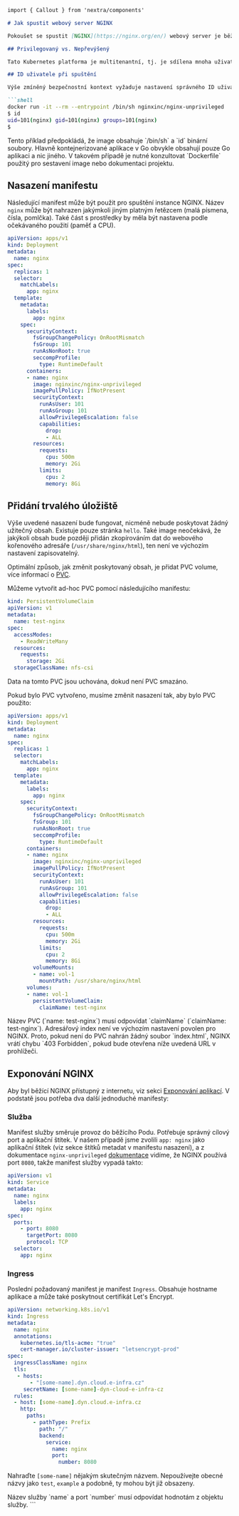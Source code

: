 ```markdown
import { Callout } from 'nextra/components'

# Jak spustit webový server NGINX

Pokoušet se spustit [NGINX](https://nginx.org/en/) webový server je běžný test pro nasazení aplikace/služby do Kubernetes. Zdá se, že je to snadný úkol, protože NGINX je jednoduché spustit a navíc existuje již připravený [docker image](https://hub.docker.com/_/nginx). Nicméně, nasazení může selhat z několika důvodů, proto poskytujeme několik poznámek, jak to provést na první pokus.

## Privilegovaný vs. Nepřevýšený

Tato Kubernetes platforma je multitenantní, tj. je sdílena mnoha uživateli a proto má určité omezení. Jedním z nich je nutnost nastavit [bezpečnostní kontext](../kubernetes/securitycontext), protože eskalace oprávnění není povolena. Nastavení bezpečnostního kontextu do nepřevýšeného režimu někdy vyžaduje vytvoření vlastního docker image pro aplikaci. Naštěstí pro NGINX již existuje připravený [neprivilegovaný image](https://hub.docker.com/r/nginxinc/nginx-unprivileged). Jeho referenční ID je: `nginxinc/nginx-unprivileged`. Tento image je plně kompatibilní s naší platformou tak, jak je, žádné změny v image nejsou potřeba.

## ID uživatele při spuštění

Výše zmíněný bezpečnostní kontext vyžaduje nastavení správného ID uživatele a ID skupiny (pole `RunAsUser`, `RunAsGroup`). Pro image `nginx-unprivileged` je správná hodnota pro obě `101`. Tato hodnota může být jednoduše získána pomocí `docker` následujícím způsobem. Viz `uid=101` a `gid=101`:

```shell
docker run -it --rm --entrypoint /bin/sh nginxinc/nginx-unprivileged
$ id
uid=101(nginx) gid=101(nginx) groups=101(nginx)
$
```

<Callout type="warning">
Tento příklad předpokládá, že image obsahuje `/bin/sh` a `id` binární soubory. Hlavně kontejnerizované aplikace v Go obvykle obsahují pouze Go aplikaci a nic jiného. V takovém případě je nutné konzultovat `Dockerfile` použitý pro sestavení image nebo dokumentaci projektu.
</Callout>

## Nasazení manifestu

Následující manifest může být použit pro spuštění instance NGINX. Název `nginx` může být nahrazen jakýmkoli jiným platným řetězcem (malá písmena, čísla, pomlčka). Také část s prostředky by měla být nastavena podle očekávaného použití (paměť a CPU).

```yaml filename="deployment.yaml" copy
apiVersion: apps/v1
kind: Deployment
metadata:
  name: nginx
spec:
  replicas: 1
  selector:
    matchLabels:
      app: nginx
  template:
    metadata:
      labels:
        app: nginx
    spec:
      securityContext:
        fsGroupChangePolicy: OnRootMismatch
        fsGroup: 101
        runAsNonRoot: true
        seccompProfile:
          type: RuntimeDefault
      containers:
      - name: nginx
        image: nginxinc/nginx-unprivileged
        imagePullPolicy: IfNotPresent
        securityContext:
          runAsUser: 101
          runAsGroup: 101
          allowPrivilegeEscalation: false
          capabilities:
            drop:
            - ALL
        resources:
          requests:
            cpu: 500m
            memory: 2Gi
          limits:
            cpu: 2
            memory: 8Gi
```

## Přidání trvalého úložiště

Výše uvedené nasazení bude fungovat, nicméně nebude poskytovat žádný užitečný obsah. Existuje pouze stránka `hello`. Také image neočekává, že jakýkoli obsah bude později přidán zkopírováním dat do webového kořenového adresáře (`/usr/share/nginx/html`), ten není ve výchozím nastavení zapisovatelný.

Optimální způsob, jak změnit poskytovaný obsah, je přidat PVC volume, více informací o [PVC](../kubernetes/pvc).

Můžeme vytvořit ad-hoc PVC pomocí následujícího manifestu:

```yaml filename="pvc.yaml" copy
kind: PersistentVolumeClaim
apiVersion: v1
metadata:
  name: test-nginx
spec:
  accessModes:
    - ReadWriteMany
  resources:
    requests:
      storage: 2Gi
  storageClassName: nfs-csi
``` 

Data na tomto PVC jsou uchována, dokud není PVC smazáno.

Pokud bylo PVC vytvořeno, musíme změnit nasazení tak, aby bylo PVC použito:

```yaml {39-45}filename="deployment.yaml" copy
apiVersion: apps/v1
kind: Deployment
metadata:
  name: nginx
spec:
  replicas: 1
  selector:
    matchLabels:
      app: nginx
  template:
    metadata:
      labels:
        app: nginx
    spec:
      securityContext:
        fsGroupChangePolicy: OnRootMismatch
        fsGroup: 101
        runAsNonRoot: true
        seccompProfile:
          type: RuntimeDefault
      containers:
      - name: nginx
        image: nginxinc/nginx-unprivileged
        imagePullPolicy: IfNotPresent
        securityContext:
          runAsUser: 101
          runAsGroup: 101
          allowPrivilegeEscalation: false
          capabilities:
            drop:
            - ALL
        resources:
          requests:
            cpu: 500m
            memory: 2Gi
          limits:
            cpu: 2
            memory: 8Gi
        volumeMounts:
        - name: vol-1
          mountPath: /usr/share/nginx/html
      volumes:
      - name: vol-1
        persistentVolumeClaim:
          claimName: test-nginx
```

<Callout type="warning">
Název PVC (`name: test-nginx`) musí odpovídat `claimName` (`claimName: test-nginx`).
</Callout>

<Callout type="info">
Adresářový index není ve výchozím nastavení povolen pro NGINX. Proto, pokud není do PVC nahrán žádný soubor `index.html`, NGINX vrátí chybu `403 Forbidden`, pokud bude otevřena níže uvedená URL v prohlížeči.
</Callout>

## Exponování NGINX

Aby byl běžící NGINX přístupný z internetu, viz sekci [Exponování aplikací](../kubernetes/expose). V podstatě jsou potřeba dva další jednoduché manifesty:

### Služba

Manifest služby směruje provoz do běžícího Podu. Potřebuje správný cílový port a aplikační štítek. V našem případě jsme zvolili `app: nginx` jako aplikační štítek (viz sekce štítků metadat v manifestu nasazení), a z dokumentace `nginx-unprivileged` [dokumentace](https://hub.docker.com/r/nginxinc/nginx-unprivileged) vidíme, že NGINX používá port `8080`, takže manifest služby vypadá takto:

```yaml filename="service.yaml" copy
apiVersion: v1
kind: Service
metadata:
  name: nginx
  labels:
    app: nginx
spec:
  ports:
    - port: 8080
      targetPort: 8080
      protocol: TCP
  selector:
    app: nginx
```

### Ingress

Poslední požadovaný manifest je manifest `Ingress`. Obsahuje hostname aplikace a může také poskytnout certifikát Let's Encrypt.

```yaml filename="ingress.yaml" copy
apiVersion: networking.k8s.io/v1
kind: Ingress
metadata:
  name: nginx
  annotations:
    kubernetes.io/tls-acme: "true"
    cert-manager.io/cluster-issuer: "letsencrypt-prod"
spec:
  ingressClassName: nginx
  tls:
   - hosts:
       - "[some-name].dyn.cloud.e-infra.cz"
     secretName: [some-name]-dyn-cloud-e-infra-cz
  rules:
  - host: [some-name].dyn.cloud.e-infra.cz
    http:
      paths:
        - pathType: Prefix
          path: "/"
          backend:
            service:
              name: nginx
              port:
                number: 8080
```

Nahraďte `[some-name]` nějakým skutečným názvem. Nepoužívejte obecné názvy jako `test`, `example` a podobně, ty mohou být již obsazeny.

<Callout type="warning">
Název služby `name` a port `number` musí odpovídat hodnotám z objektu služby.
</Callout>
```
